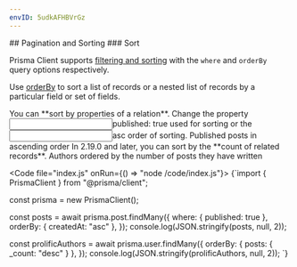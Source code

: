 ```yaml
---
envID: 5udkAFHBVrGz
---
```


<Columns>
<div>
## <Run /> Pagination and Sorting
###  Sort

Prisma Client supports [filtering and sorting](prisma.io/docs/concepts/components/prisma-client/filtering-and-sorting) with the `where` and `orderBy` query options respectively.

Use [orderBy](https://www.prisma.io/docs/reference/api-reference/prisma-client-reference#orderby) to sort a list of records or a nested list of records by a particular field or set of fields.

<Highlight lines="5-8">
You can **sort by properties of a relation**. 
Change the property <Input line={6} >published: true</Input> used for sorting or the <Input line={7}>asc</Input> order of sorting.
</Highlight>
<Output type="array" position={1} noContentLabel="Waiting for data" >
Published posts in ascending order
</Output>

<Highlight lines="11-13">
In 2.19.0 and later, you can sort by the **count of related records**.
</Highlight>
<Output type="array" position={2} noContentLabel="Waiting for data">
Authors ordered by the number of posts they have written
</Output>
</div>

<Code file="index.js" onRun={() => "node /code/index.js"}>
{`import { PrismaClient } from "@prisma/client";

const prisma = new PrismaClient();

const posts = await prisma.post.findMany({
  where: { published: true },
  orderBy: { createdAt: "asc" },
});
console.log(JSON.stringify(posts, null, 2));

const prolificAuthors = await prisma.user.findMany({
  orderBy: { posts: { _count: "desc" } },
});
console.log(JSON.stringify(prolificAuthors, null, 2));
`}
</Code>
</Columns>

